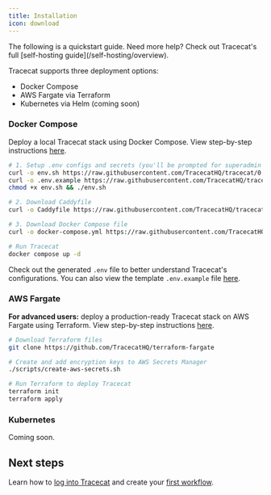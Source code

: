 ```yaml
---
title: Installation
icon: download
---
```



<Info>
  The following is a quickstart guide.
  Need more help? Check out Tracecat's full [self-hosting guide](/self-hosting/overview).
</Info>

Tracecat supports three deployment options:

- Docker Compose
- AWS Fargate via Terraform
- Kubernetes via Helm (coming soon)

### Docker Compose

<DeploymentNote />

Deploy a local Tracecat stack using Docker Compose. View step-by-step instructions [here](https://docs.tracecat.com/self-hosting/deployment-options/docker-compose).

<BasicAuthWarning />

```bash
# 1. Setup .env configs and secrets (you'll be prompted for superadmin email)
curl -o env.sh https://raw.githubusercontent.com/TracecatHQ/tracecat/0.36.10/env.sh
curl -o .env.example https://raw.githubusercontent.com/TracecatHQ/tracecat/0.36.10/.env.example
chmod +x env.sh && ./env.sh

# 2. Download Caddyfile
curl -o Caddyfile https://raw.githubusercontent.com/TracecatHQ/tracecat/0.36.10/Caddyfile

# 3. Download Docker Compose file
curl -o docker-compose.yml https://raw.githubusercontent.com/TracecatHQ/tracecat/0.36.10/docker-compose.yml

# Run Tracecat
docker compose up -d
```

<PublicUrlNote />

Check out the generated `.env` file to better understand Tracecat's configurations.
You can also view the template `.env.example` file [here](https://github.com/TracecatHQ/tracecat/blob/0.36.10/.env.example).

### AWS Fargate

**For advanced users:** deploy a production-ready Tracecat stack on AWS Fargate using Terraform. View step-by-step instructions [here](https://docs.tracecat.com/self-hosting/deployment-options/aws-ecs).

```bash
# Download Terraform files
git clone https://github.com/TracecatHQ/terraform-fargate

# Create and add encryption keys to AWS Secrets Manager
./scripts/create-aws-secrets.sh

# Run Terraform to deploy Tracecat
terraform init
terraform apply
```

### Kubernetes

Coming soon.

## Next steps

Learn how to [log into Tracecat](/quickstart/admin) and create your [first workflow](/quickstart/tutorial).
